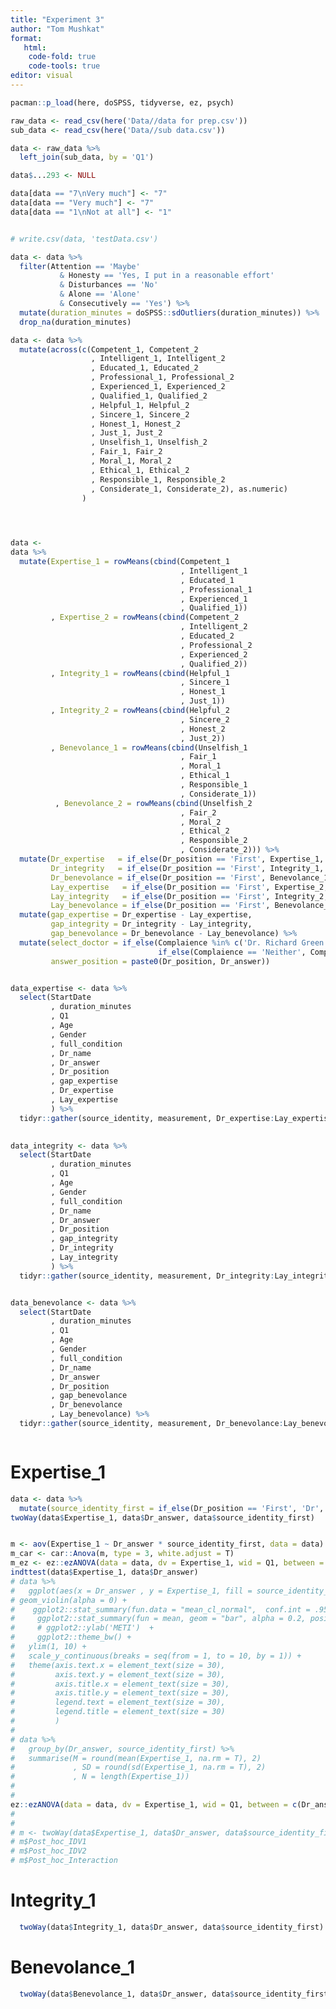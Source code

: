 ```yaml
---
title: "Experiment 3"
author: "Tom Mushkat"
format: 
   html:
    code-fold: true
    code-tools: true
editor: visual
---
```


```r
pacman::p_load(here, doSPSS, tidyverse, ez, psych)
```

```r
raw_data <- read_csv(here('Data//data for prep.csv'))
sub_data <- read_csv(here('Data//sub data.csv'))

```

```r
data <- raw_data %>% 
  left_join(sub_data, by = 'Q1')

data$...293 <- NULL

data[data == "7\nVery much"] <- "7"
data[data == "Very much"] <- "7"
data[data == "1\nNot at all"] <- "1"


# write.csv(data, 'testData.csv')

data <- data %>% 
  filter(Attention == 'Maybe' 
           & Honesty == 'Yes, I put in a reasonable effort' 
           & Disturbances == 'No' 
           & Alone == 'Alone' 
           & Consecutively == 'Yes') %>% 
  mutate(duration_minutes = doSPSS::sdOutliers(duration_minutes)) %>% 
  drop_na(duration_minutes)

data <- data %>% 
  mutate(across(c(Competent_1, Competent_2
                  , Intelligent_1, Intelligent_2
                  , Educated_1, Educated_2
                  , Professional_1, Professional_2
                  , Experienced_1, Experienced_2
                  , Qualified_1, Qualified_2
                  , Helpful_1, Helpful_2
                  , Sincere_1, Sincere_2
                  , Honest_1, Honest_2
                  , Just_1, Just_2
                  , Unselfish_1, Unselfish_2
                  , Fair_1, Fair_2
                  , Moral_1, Moral_2
                  , Ethical_1, Ethical_2
                  , Responsible_1, Responsible_2
                  , Considerate_1, Considerate_2), as.numeric)
                )


  
```

```r
data <- 
data %>% 
  mutate(Expertise_1 = rowMeans(cbind(Competent_1
                                      , Intelligent_1
                                      , Educated_1
                                      , Professional_1
                                      , Experienced_1
                                      , Qualified_1))
         , Expertise_2 = rowMeans(cbind(Competent_2
                                      , Intelligent_2
                                      , Educated_2
                                      , Professional_2
                                      , Experienced_2
                                      , Qualified_2))
         , Integrity_1 = rowMeans(cbind(Helpful_1
                                      , Sincere_1
                                      , Honest_1
                                      , Just_1))
         , Integrity_2 = rowMeans(cbind(Helpful_2
                                      , Sincere_2
                                      , Honest_2
                                      , Just_2))
         , Benevolance_1 = rowMeans(cbind(Unselfish_1
                                      , Fair_1
                                      , Moral_1
                                      , Ethical_1
                                      , Responsible_1
                                      , Considerate_1))
          , Benevolance_2 = rowMeans(cbind(Unselfish_2
                                      , Fair_2
                                      , Moral_2
                                      , Ethical_2
                                      , Responsible_2
                                      , Considerate_2))) %>% 
  mutate(Dr_expertise   = if_else(Dr_position == 'First', Expertise_1, Expertise_2),
         Dr_integrity   = if_else(Dr_position == 'First', Integrity_1, Integrity_2),
         Dr_benevolance = if_else(Dr_position == 'First', Benevolance_1, Benevolance_2),
         Lay_expertise   = if_else(Dr_position == 'First', Expertise_2, Expertise_1),
         Lay_integrity   = if_else(Dr_position == 'First', Integrity_2, Integrity_1),
         Lay_benevolance = if_else(Dr_position == 'First', Benevolance_2, Benevolance_1)) %>% 
  mutate(gap_expertise = Dr_expertise - Lay_expertise,
         gap_integrity = Dr_integrity - Lay_integrity,
         gap_benevolance = Dr_benevolance - Lay_benevolance) %>% 
  mutate(select_doctor = if_else(Complaience %in% c('Dr. Richard Green', 'Dr. James Wood'), 'select_doctor',
                                 if_else(Complaience == 'Neither', Complaience, 'select_layperson')),
         answer_position = paste0(Dr_position, Dr_answer))



```

```r


data_expertise <- data %>% 
  select(StartDate
         , duration_minutes
         , Q1
         , Age
         , Gender
         , full_condition
         , Dr_name
         , Dr_answer
         , Dr_position
         , gap_expertise
         , Dr_expertise
         , Lay_expertise
         ) %>% 
  tidyr::gather(source_identity, measurement, Dr_expertise:Lay_expertise, factor_key = FALSE)
 

data_integrity <- data %>% 
  select(StartDate
         , duration_minutes
         , Q1
         , Age
         , Gender
         , full_condition
         , Dr_name
         , Dr_answer
         , Dr_position
         , gap_integrity
         , Dr_integrity
         , Lay_integrity
         ) %>% 
  tidyr::gather(source_identity, measurement, Dr_integrity:Lay_integrity, factor_key = FALSE) 


data_benevolance <- data %>% 
  select(StartDate
         , duration_minutes
         , Q1
         , Age
         , Gender
         , full_condition
         , Dr_name
         , Dr_answer
         , Dr_position
         , gap_benevolance
         , Dr_benevolance
         , Lay_benevolance) %>% 
  tidyr::gather(source_identity, measurement, Dr_benevolance:Lay_benevolance, factor_key = FALSE) 



```
# Expertise_1
```r

data <- data %>% 
  mutate(source_identity_first = if_else(Dr_position == 'First', 'Dr', 'Layperson'))
twoWay(data$Expertise_1, data$Dr_answer, data$source_identity_first)


m <- aov(Expertise_1 ~ Dr_answer * source_identity_first, data = data)
m_car <- car::Anova(m, type = 3, white.adjust = T)
m_ez <- ez::ezANOVA(data = data, dv = Expertise_1, wid = Q1, between = c(Dr_answer, source_identity_first), type = 3, return_aov = TRUE, detailed = FALSE,  white.adjust = T)
indttest(data$Expertise_1, data$Dr_answer)
# data %>% 
#   ggplot(aes(x = Dr_answer , y = Expertise_1, fill = source_identity_first)) +
# geom_violin(alpha = 0) +
#    ggplot2::stat_summary(fun.data = "mean_cl_normal",  conf.int = .95, geom = "errorbar", color = "red", width = 0.2, size = 1, position = position_dodge(0.9)) +
#     ggplot2::stat_summary(fun = mean, geom = "bar", alpha = 0.2, position = position_dodge(0.9)) +
#     # ggplot2::ylab('METI')  +
#     ggplot2::theme_bw() +
#   ylim(1, 10) +
#   scale_y_continuous(breaks = seq(from = 1, to = 10, by = 1)) +
#   theme(axis.text.x = element_text(size = 30),
#         axis.text.y = element_text(size = 30),
#         axis.title.x = element_text(size = 30),
#         axis.title.y = element_text(size = 30),
#         legend.text = element_text(size = 30),
#         legend.title = element_text(size = 30)
#         )
# 
# data %>% 
#   group_by(Dr_answer, source_identity_first) %>% 
#   summarise(M = round(mean(Expertise_1, na.rm = T), 2)
#             , SD = round(sd(Expertise_1, na.rm = T), 2)
#             , N = length(Expertise_1))
# 
# 
ez::ezANOVA(data = data, dv = Expertise_1, wid = Q1, between = c(Dr_answer, source_identity_first), type = 3, return_aov = TRUE, detailed = FALSE)
# 
# 
# m <- twoWay(data$Expertise_1, data$Dr_answer, data$source_identity_first)
# m$Post_hoc_IDV1
# m$Post_hoc_IDV2
# m$Post_hoc_Interaction

```

# Integrity_1
```r



  
  twoWay(data$Integrity_1, data$Dr_answer, data$source_identity_first)
```

# Benevolance_1
```r


  twoWay(data$Benevolance_1, data$Dr_answer, data$source_identity_first)


```


